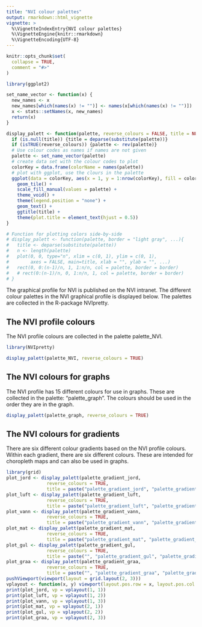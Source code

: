 ```yaml
---
title: "NVI colour palettes"
output: rmarkdown::html_vignette
vignette: >
  %\VignetteIndexEntry{NVI colour palettes}
  %\VignetteEngine{knitr::rmarkdown}
  %\VignetteEncoding{UTF-8}
---
```


```r
knitr::opts_chunk$set(
  collapse = TRUE,
  comment = "#>"
)
```

```r
library(ggplot2)

set_name_vector <- function(x) {
  new_names <- x
  new_names[which(names(x) != "")] <- names(x[which(names(x) != "")])
  x <- stats::setNames(x, new_names)
  return(x)
}

display_palett <- function(palette, reverse_colours = FALSE, title = NULL) {
  if (is.null(title)) {title = deparse(substitute(palette))}
  if (isTRUE(reverse_colours)) {palette <- rev(palette)}
  # Use colour codes as names if names are not given
  palette <- set_name_vector(palette)
  # create data set with the colour codes to plot
  colorKey = data.frame(colorName = names(palette))
  # plot with ggplot, use the clours in the palette
  ggplot(data = colorKey, aes(x = 1, y = 1:nrow(colorKey), fill = colorName, label = colorName)) +
    geom_tile() +
    scale_fill_manual(values = palette) +
    theme_void() +
    theme(legend.position = "none") +
    geom_text() +
    ggtitle(title) +
    theme(plot.title = element_text(hjust = 0.5))
}

# Function for plotting colors side-by-side
# display_palett <- function(palette, border = "light gray", ...){
#   title <- deparse(substitute(palette))
#   n <- length(palette)
#   plot(0, 0, type="n", xlim = c(0, 1), ylim = c(0, 1),
#        axes = FALSE, main=title, xlab = "", ylab = "", ...)
#   rect(0, 0:(n-1)/n, 1, 1:n/n, col = palette, border = border)
#   # rect(0:(n-1)/n, 0, 1:n/n, 1, col = palette, border = border)
# }
```

The graphical profile for NVI is published on the NVI intranet. The different colour palettes in the NVI graphical profile is displayed below. The palettes are collected in the R-package NVIpretty.

## The NVI profile colours

The NVI profile colours are collected in the palette palette_NVI.

```r
library(NVIpretty)

display_palett(palette_NVI, reverse_colours = TRUE)
```

## The NVI colours for graphs

The NVI profile has 15 different colours for use in graphs. These are collected in the palette: "palette_graph". The colours should be used in the order they are in the graph.

```r
display_palett(palette_graph, reverse_colours = TRUE)
```

## The NVI colours for gradients

There are six different colour gradients based on the NVI profile colours. Within each gradient, there are six different colours. These are intended for choropleth maps and can also be used in graphs.

```r
library(grid)
plot_jord <- display_palett(palette_gradient_jord,
               reverse_colours = TRUE,
               title = paste("palette_gradient_jord", "palette_gradient_earth", "palette_gradient_green", sep = "\n"))
plot_luft <- display_palett(palette_gradient_luft,
               reverse_colours = TRUE,
               title = paste("palette_gradient_luft", "palette_gradient_air", "palette_gradient_lightblue", sep = "\n"))
plot_vann <- display_palett(palette_gradient_vann,
               reverse_colours = TRUE,
               title = paste("palette_gradient_vann", "palette_gradient_water", "palette_gradient_darkblue", sep = "\n"))
plot_mat <- display_palett(palette_gradient_mat,
               reverse_colours = TRUE,
               title = paste("palette_gradient_mat", "palette_gradient_food", "palette_gradient_red", sep = "\n"))
plot_gul <- display_palett(palette_gradient_gul,
               reverse_colours = TRUE,
               title = paste("", "palette_gradient_gul", "palette_gradient_yellow", sep = "\n"))
plot_graa <- display_palett(palette_gradient_graa,
               reverse_colours = TRUE,
               title = paste("", "palette_gradient_graa", "palette_gradient_grey", sep = "\n"))
pushViewport(viewport(layout = grid.layout(2, 3)))
vplayout <- function(x, y) viewport(layout.pos.row = x, layout.pos.col = y)
print(plot_jord, vp = vplayout(1, 1))
print(plot_luft, vp = vplayout(1, 2))
print(plot_vann, vp = vplayout(1, 3))
print(plot_mat, vp = vplayout(2, 1))
print(plot_gul, vp = vplayout(2, 2))
print(plot_graa, vp = vplayout(2, 3))
```

